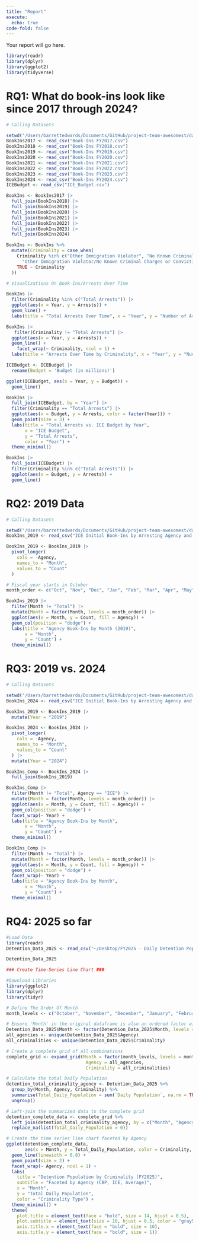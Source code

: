 ```yaml
---
title: "Report"
execute: 
  echo: true      
code-fold: false  
---
```


Your report will go here.
```r
library(readr)
library(dplyr)
library(ggplot2)
library(tidyverse)
```
# RQ1: What do book-ins look like since 2017 through 2024? 

```r
# Calling Datasets

setwd("/Users/barrettedwards/Documents/GitHub/project-team-awesomest/data")
BookIns2017 <- read_csv("Book-Ins FY2017.csv")
BookIns2018 <- read_csv("Book-Ins FY2018.csv")
BookIns2019 <- read_csv("Book-Ins FY2019.csv")
BookIns2020 <- read_csv("Book-Ins FY2020.csv")
BookIns2021 <- read_csv("Book-Ins FY2021.csv")
BookIns2022 <- read_csv("Book-Ins FY2022.csv")
BookIns2023 <- read_csv("Book-Ins FY2023.csv")
BookIns2024 <- read_csv("Book-Ins FY2024.csv")
ICEBudget <- read_csv("ICE_Budget.csv")
```
```r
BookIns <- BookIns2017 |>
  full_join(BookIns2018) |>
  full_join(BookIns2019) |>
  full_join(BookIns2020) |>
  full_join(BookIns2021) |>
  full_join(BookIns2022) |>
  full_join(BookIns2023) |>
  full_join(BookIns2024) 

BookIns <- BookIns %>%
  mutate(Criminality = case_when(
    Criminality %in% c("Other Immigration Violator", "No Known Criminal Charges or Convictions") ~ 
      "Other Immigration Violator/No Known Criminal Charges or Convictions",
    TRUE ~ Criminality
  ))
```


```r
# Visualizations On Book-Ins/Arrests Over Time

BookIns |>
  filter(Criminality %in% c("Total Arrests")) |>
  ggplot(aes(x = Year, y = Arrests)) + 
  geom_line() + 
  labs(title = "Total Arrests Over Time", x = "Year", y = "Number of Arrests")
```

```r
BookIns |>
   filter(Criminality != "Total Arrests") |>
  ggplot(aes(x = Year, y = Arrests)) + 
  geom_line() + 
    facet_wrap(~ Criminality, ncol = 1) +
  labs(title = "Arrests Over Time by Criminality", x = "Year", y = "Number of Arrests")
```

```r
ICEBudget <- ICEBudget |>
  rename(Budget = 'Budget (in millions)')
```

```r
ggplot(ICEBudget, aes(x = Year, y = Budget)) +
  geom_line()
```

```r
BookIns |>
  full_join(ICEBudget, by = "Year") |>
  filter(Criminality == "Total Arrests") |>
  ggplot(aes(x = Budget, y = Arrests, color = factor(Year))) +
  geom_point(size = 3) +
  labs(title = "Total Arrests vs. ICE Budget by Year",
       x = "ICE Budget",
       y = "Total Arrests",
       color = "Year") +
  theme_minimal()


```

```r
BookIns |>
  full_join(ICEBudget) |>
  filter(Criminality %in% c("Total Arrests")) |>
  ggplot(aes(x = Budget, y = Arrests)) + 
  geom_line()
```

# RQ2: 2019 Data

```r
# Calling Datasets

setwd("/Users/barrettedwards/Documents/GitHub/project-team-awesomest/data")
BookIns_2019 <- read_csv("ICE Initial Book-Ins by Arresting Agency and Month_ FY2019.csv")
```
```r
BookIns_2019 <- BookIns_2019 |>
  pivot_longer(
    cols = -Agency,          
    names_to = "Month",      
    values_to = "Count"      
  )
```

```r
# Fiscal year starts in October
month_order <- c("Oct", "Nov", "Dec", "Jan", "Feb", "Mar", "Apr", "May", "Jun", "Jul", "Aug", "Sep")

BookIns_2019 |> 
  filter(Month != "Total") |>
  mutate(Month = factor(Month, levels = month_order)) |>
  ggplot(aes(x = Month, y = Count, fill = Agency)) +
  geom_col(position = "dodge") +
  labs(title = "Agency Book-Ins by Month (2019)",
       x = "Month",
       y = "Count") +
  theme_minimal()
```



# RQ3: 2019 vs. 2024
```r
# Calling Datasets

setwd("/Users/barrettedwards/Documents/GitHub/project-team-awesomest/data")
BookIns_2024 <- read_csv("ICE Initial Book-Ins by Arresting Agency and Month_ EOFY2024.csv")
```

```r
BookIns_2019 <- BookIns_2019 |>
  mutate(Year = "2019")

BookIns_2024 <- BookIns_2024 |>
  pivot_longer(
    cols = -Agency,          
    names_to = "Month",      
    values_to = "Count"      
  ) |>
  mutate(Year = "2024")

BookIns_Comp <- BookIns_2024 |>
  full_join(BookIns_2019)
```

```r
BookIns_Comp |> 
  filter(Month != "Total", Agency == "ICE") |>
  mutate(Month = factor(Month, levels = month_order)) |>
  ggplot(aes(x = Month, y = Count, fill = Agency)) +
  geom_col(position = "dodge") +
  facet_wrap(~ Year) +
  labs(title = "Agency Book-Ins by Month",
       x = "Month",
       y = "Count") +
  theme_minimal()

BookIns_Comp |> 
  filter(Month != "Total") |>
  mutate(Month = factor(Month, levels = month_order)) |>
  ggplot(aes(x = Month, y = Count, fill = Agency)) +
  geom_col(position = "dodge") +
  facet_wrap(~ Year) +
  labs(title = "Agency Book-Ins by Month",
       x = "Month",
       y = "Count") +
  theme_minimal()
```

# RQ4: 2025 so far 

```r
#Load Data
library(readr)
Detention_Data_2025 <- read_csv("~/Desktop/FY2025 - Daily Detention Population  - Sheet1.csv")

Detention_Data_2025
```
```r
### Create Time-Series Line Chart ### 

#Download Libraries 
library(ggplot2)
library(dplyr)
library(tidyr) 

# Define The Order Of Month
month_levels <- c("October", "November", "December", "January", "February", "March")

# Ensure 'Month' in the original dataframe is also an ordered factor with these levels
Detention_Data_2025$Month <- factor(Detention_Data_2025$Month, levels = month_levels, ordered = TRUE)
all_agencies <- unique(Detention_Data_2025$Agency)
all_criminalities <- unique(Detention_Data_2025$Criminality)

# Create a complete grid of all combinations
complete_grid <- expand_grid(Month = factor(month_levels, levels = month_levels, ordered = TRUE),
                              Agency = all_agencies,
                              Criminality = all_criminalities)

# Calculate the total Daily Population
detention_total_criminality_agency <- Detention_Data_2025 %>%
  group_by(Month, Agency, Criminality) %>%
  summarise(Total_Daily_Population = sum(`Daily Population`, na.rm = TRUE), .groups = 'drop') %>%
  ungroup()

# Left-join the summarized data to the complete grid
detention_complete_data <- complete_grid %>%
  left_join(detention_total_criminality_agency, by = c("Month", "Agency", "Criminality")) %>%
  replace_na(list(Total_Daily_Population = 0)) 

# Create the time series line chart faceted by Agency
ggplot(detention_complete_data,
       aes(x = Month, y = Total_Daily_Population, color = Criminality, group = Criminality)) +
  geom_line(linewidth = 0.8) +
  geom_point(size = 2) +
  facet_wrap(~ Agency, ncol = 1) + 
  labs(
    title = "Detention Population by Criminality (FY2025)",
    subtitle = "Faceted by Agency (CBP, ICE, Average)",
    x = "Month",
    y = "Total Daily Population",
    color = "Criminality Type") +
  theme_minimal() +
  theme(
    plot.title = element_text(face = "bold", size = 14, hjust = 0.5),
    plot.subtitle = element_text(size = 10, hjust = 0.5, color = "gray50"),
    axis.title.x = element_text(face = "bold", size = 10),
    axis.title.y = element_text(face = "bold", size = 1))
```


